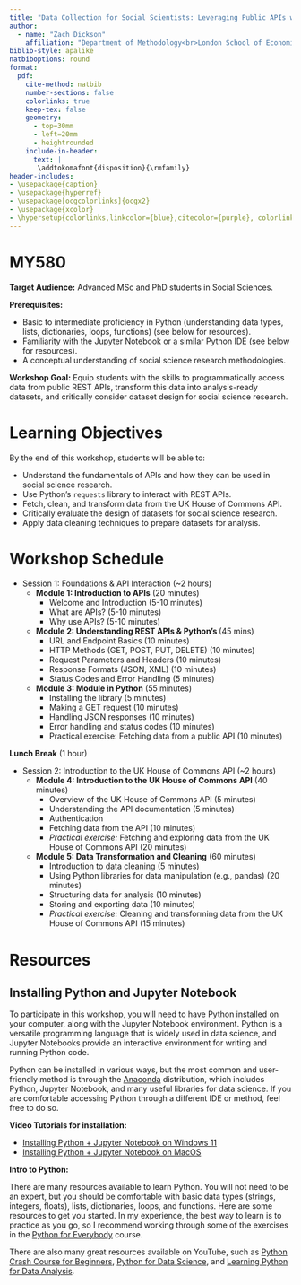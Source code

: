 ```yaml
---
title: "Data Collection for Social Scientists: Leveraging Public APIs with Python"
author: 
  - name: "Zach Dickson"
    affiliation: "Department of Methodology<br>London School of Economics"
biblio-style: apalike
natbiboptions: round
format:
  pdf:
    cite-method: natbib
    number-sections: false
    colorlinks: true
    keep-tex: false
    geometry:
      - top=30mm
      - left=20mm
      - heightrounded
    include-in-header:
      text: |
       \addtokomafont{disposition}{\rmfamily}
header-includes:
- \usepackage{caption}
- \usepackage{hyperref}
- \usepackage[ocgcolorlinks]{ocgx2}
- \usepackage{xcolor}
- \hypersetup{colorlinks,linkcolor={blue},citecolor={purple}, colorlinks=true, citecolor={blue}, urlcolor={blue}}
---
```


# MY580 

**Target Audience:** Advanced MSc and PhD students in Social Sciences.

**Prerequisites:**

- Basic to intermediate proficiency in Python (understanding data types, lists, dictionaries, loops, functions) (see below for resources).
- Familiarity with the Jupyter Notebook or a similar Python IDE (see below for resources).
- A conceptual understanding of social science research methodologies.

**Workshop Goal:** Equip students with the skills to programmatically access data from public REST APIs, transform this data into analysis-ready datasets, and critically consider dataset design for social science research.

# Learning Objectives
By the end of this workshop, students will be able to:

- Understand the fundamentals of APIs and how they can be used in social science research.
- Use Python's `requests` library to interact with REST APIs.
- Fetch, clean, and transform data from the UK House of Commons API.
- Critically evaluate the design of datasets for social science research.
- Apply data cleaning techniques to prepare datasets for analysis.






\newpage

# Workshop Schedule

* Session 1: Foundations & API Interaction (~2 hours)
  + **Module 1: Introduction to APIs** (20 minutes)
    - Welcome and Introduction (5-10 minutes)
    - What are APIs? (5-10 minutes)
    - Why use APIs? (5-10 minutes)
  + **Module 2: Understanding REST APIs & Python's \texttt{requests}** (45 mins)
    - URL and Endpoint Basics (10 minutes)
    - HTTP Methods (GET, POST, PUT, DELETE) (10 minutes)
    - Request Parameters and Headers (10 minutes)
    - Response Formats (JSON, XML) (10 minutes)
    - Status Codes and Error Handling (5 minutes)
  + **Module 3: \texttt{Requests} Module in Python** (55 minutes)
    - Installing the \texttt{requests} library (5 minutes)
    - Making a GET request (10 minutes)
    - Handling JSON responses (10 minutes)
    - Error handling and status codes (10 minutes)
    - Practical exercise: Fetching data from a public API (10 minutes)

**Lunch Break** (1 hour)

* Session 2: Introduction to the UK House of Commons API (~2 hours)
  + **Module 4: Introduction to the UK House of Commons API** (40 minutes)
    - Overview of the UK House of Commons API (5 minutes)
    - Understanding the API documentation (5 minutes)
    - Authentication
    - Fetching data from the API (10 minutes)
    - *Practical exercise:* Fetching and exploring data from the UK House of Commons API (20 minutes)
  + **Module 5: Data Transformation and Cleaning** (60 minutes)
    - Introduction to data cleaning (5 minutes)
    - Using Python libraries for data manipulation (e.g., pandas) (20 minutes)
    - Structuring data for analysis (10 minutes)
    - Storing and exporting data (10 minutes)
    - *Practical exercise:* Cleaning and transforming data from the UK House of Commons API (15 minutes)





\newpage 
# Resources


## Installing Python and Jupyter Notebook
To participate in this workshop, you will need to have Python installed on your computer, along with the Jupyter Notebook environment. Python is a versatile programming language that is widely used in data science, and Jupyter Notebooks provide an interactive environment for writing and running Python code.

Python can be installed in various ways, but the most common and user-friendly method is through the [Anaconda](https://www.anaconda.com/docs/getting-started/anaconda/install) distribution, which includes Python, Jupyter Notebook, and many useful libraries for data science. If you are comfortable accessing Python through a different IDE or method, feel free to do so.

**Video Tutorials for installation:**

- [Installing Python + Jupyter Notebook on Windows 11](https://www.youtube.com/watch?v=mg6cMkz9Q0c)
- [Installing Python + Jupyter Notebook on MacOS](https://www.youtube.com/watch?v=drbaFALFKDg)


**Intro to Python:**

There are many resources available to learn Python. You will not need to be an expert, but you should be comfortable with basic data types (strings, integers, floats), lists, dictionaries, loops, and functions. Here are some resources to get you started. In my experience, the best way to learn is to practice as you go, so I recommend working through some of the exercises in the [Python for Everybody](https://www.py4e.com/) course. 

There are also many great resources available on YouTube, such as [Python Crash Course for Beginners](https://www.youtube.com/watch?v=rfscVS0vtbw), [Python for Data Science](https://www.youtube.com/watch?v=LHBE6Q9XlzI), and [Learning Python for Data Analysis](https://www.youtube.com/watch?v=DkjCaAMBGWM). 










